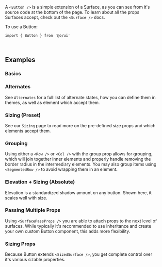 
A `<Button />` is a simple extension of a Surface, as you can see from it's source code at the bottom of the page. To learn about all the props Surfaces accept, check out the `<Surface />` docs.

To use a Button:

```tsx
import { Button } from '@o/ui'
```

<br />

## Examples

### Basics

<Example examples={Ex} source={ExSource} id="Basic" />

### Alternates

See `Alternates` for a full list of alternate states, how you can define them in themes, as well as element which accept them.

<Example examples={Ex} source={ExSource} id="Alternates" />

### Sizing (Preset)

See our `Sizing` page to read more on the pre-defined size props and which elements accept them.

<Example examples={Ex} source={ExSource} id="Sizing" />

### Grouping

Using either a `<Row />` or `<Col />` with the group prop allows for grouping, which will join together inner elements and properly handle removing the border radius in the intermediary elements. You may also group items using `<SegmentedRow />` to avoid wrapping them in an element.

<Example examples={Ex} source={ExSource} id="Group" />

### Elevation + Sizing (Absolute)

Elevation is a standardized shadow amount on any button. Shown here, it scales well with size.

<Example examples={Ex} source={ExSource} id="Elevation" />

### Passing Multiple Props

Using `<SurfacePassProps />` you are able to attach props to the next level of surfaces.
While typically it's recommended to use inheritance and create your own custom Button component,
this adds more flexibility.

<Example examples={Ex} source={ExSource} id="PassMultipleProps" />

### Sizing Props

Because Button extends `<SizedSurface />`, you get complete control over
it's various sizable properties.

<Example examples={Ex} source={ExSource} id="SizingProps" />
